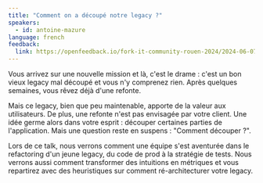 ```yaml
---
title: "Comment on a découpé notre legacy ?"
speakers:
  - id: antoine-mazure
language: french
feedback:
  link: https://openfeedback.io/fork-it-community-rouen-2024/2024-06-07/XsF0GdOYpnrXzVRVWIbZ
---
```


Vous arrivez sur une nouvelle mission et là, c'est le drame : c'est un bon vieux legacy mal découpé et vous n'y comprenez rien. Après quelques semaines, vous rêvez déjà d'une refonte.

Mais ce legacy, bien que peu maintenable, apporte de la valeur aux utilisateurs. De plus, une refonte n'est pas envisagée par votre client. Une idée germe alors dans votre esprit : découper certaines parties de l'application. Mais une question reste en suspens : "Comment découper ?".

Lors de ce talk, nous verrons comment une équipe s'est aventurée dans le refactoring d'un jeune legacy, du code de prod à la stratégie de tests. Nous verrons aussi comment transformer des intuitions en métriques et vous repartirez avec des heuristiques sur comment ré-architecturer votre legacy.
